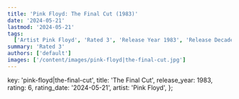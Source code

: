 ```yaml
---
title: 'Pink Floyd: The Final Cut (1983)'
date: '2024-05-21'
lastmod: '2024-05-21'
tags:
  ['Artist Pink Floyd', 'Rated 3', 'Release Year 1983', 'Release Decade 1980']
summary: 'Rated 3'
authors: ['default']
images: ['/content/images/pink-floyd|the-final-cut.jpg']
---
```


  key: 'pink-floyd|the-final-cut',
  title: 'The Final Cut',
  release_year: 1983,
  rating: 6,
  rating_date: '2024-05-21',
  artist: 'Pink Floyd',
};

<MusicRating data={data} />
